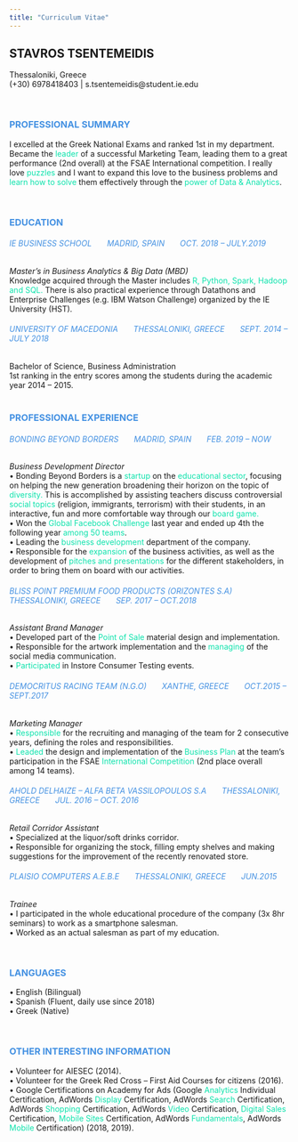 ```yaml
---
title: "Curriculum Vitae"
---
```


## STAVROS TSENTEMEIDIS    
Thessaloniki, Greece         
(+30) 6978418403 | s.tsentemeidis@student.ie.edu       

</br> 





### <span style="color:#4491e2">PROFESSIONAL SUMMARY</span>

I excelled at the Greek National Exams and ranked 1st in my department. Became the <span style="color:#0ce3ac">leader</span>  of a successful Marketing Team, leading them to a great performance (2nd overall) at the FSAE International competition. I really love <span style="color:#0ce3ac">puzzles</span> and I want to expand this love to the business problems and <span style="color:#0ce3ac">learn how to solve</span> them effectively through the <span style="color:#0ce3ac">power of Data & Analytics</span>.

</br> 





### <span style="color:#4491e2">EDUCATION</span>  

###### <span style="color:#4491e2">IE BUSINESS SCHOOL &nbsp;&nbsp;&nbsp;&nbsp;&nbsp; MADRID, SPAIN &nbsp;&nbsp;&nbsp;&nbsp;&nbsp; OCT. 2018 – JULY.2019</span>                 
*Master’s in Business Analytics & Big Data (MBD)*      
Knowledge acquired through the Master includes <span style="color:#0ce3ac">R, Python, Spark, Hadoop and SQL.</span>  There is also practical experience through Datathons and Enterprise Challenges (e.g. IBM Watson Challenge) organized by the IE University (HST).



###### <span style="color:#4491e2">UNIVERSITY OF MACEDONIA &nbsp;&nbsp;&nbsp;&nbsp;&nbsp; THESSALONIKI, GREECE &nbsp;&nbsp;&nbsp;&nbsp;&nbsp; SEPT. 2014 – JULY 2018</span>

Bachelor of Science, Business Administration                         				     	                       
1st ranking in the entry scores among the students during the academic year 2014 – 2015.                                                     
</br> 









### <span style="color:#4491e2">PROFESSIONAL EXPERIENCE</span>    


###### <span style="color:#4491e2">BONDING BEYOND BORDERS &nbsp;&nbsp;&nbsp;&nbsp;&nbsp; MADRID, SPAIN &nbsp;&nbsp;&nbsp;&nbsp;&nbsp; FEB. 2019 – NOW</span>

*Business Development Director*     	                             
• Bonding Beyond Borders is a <span style="color:#0ce3ac">startup</span> on the <span style="color:#0ce3ac">educational sector</span>, focusing on helping the new generation broadening their horizon on the topic of <span style="color:#0ce3ac">diversity.</span> This is accomplished by assisting teachers discuss controversial <span style="color:#0ce3ac">social topics</span> (religion, immigrants, terrorism) with their students, in an interactive, fun and more comfortable way through our <span style="color:#0ce3ac">board game.</span>   
• Won the <span style="color:#0ce3ac">Global Facebook Challenge</span> last year and ended up 4th the following year <span style="color:#0ce3ac">among 50 teams</span>.    
• Leading the <span style="color:#0ce3ac">business development</span> department of the company.        
• Responsible for the <span style="color:#0ce3ac">expansion</span> of the business activities, as well as the development of <span style="color:#0ce3ac">pitches and presentations</span> for the different stakeholders, in order to bring them on board with our activities.     


###### <span style="color:#4491e2">BLISS POINT PREMIUM FOOD PRODUCTS (ORIZONTES S.A) &nbsp;&nbsp;&nbsp;&nbsp;&nbsp; THESSALONIKI, GREECE &nbsp;&nbsp;&nbsp;&nbsp;&nbsp; SEP. 2017 – OCT.2018</span>

*Assistant Brand Manager*     	                             
• Developed part of the <span style="color:#0ce3ac">Point of Sale</span> material design and implementation.      
• Responsible for the artwork implementation and the <span style="color:#0ce3ac">managing</span> of the social media communication.     
• <span style="color:#0ce3ac">Participated</span> in Instore Consumer Testing events.      



###### <span style="color:#4491e2">DEMOCRITUS RACING TEAM (N.G.O) &nbsp;&nbsp;&nbsp;&nbsp;&nbsp; XANTHE, GREECE &nbsp;&nbsp;&nbsp;&nbsp;&nbsp; OCT.2015 – SEPT.2017</span>

*Marketing Manager*                                    
•	<span style="color:#0ce3ac">Responsible</span> for the recruiting and managing of the team for 2 consecutive years, defining the roles and responsibilities.        
•	<span style="color:#0ce3ac">Leaded</span> the design and implementation of the <span style="color:#0ce3ac">Business Plan</span> at the team’s participation in the FSAE <span style="color:#0ce3ac">International Competition</span> (2nd place overall among 14 teams).      




###### <span style="color:#4491e2">AHOLD DELHAIZE – ALFA BETA VASSILOPOULOS S.A &nbsp;&nbsp;&nbsp;&nbsp;&nbsp; THESSALONIKI, GREECE &nbsp;&nbsp;&nbsp;&nbsp;&nbsp; JUL. 2016 – OCT. 2016</span>
  
*Retail Corridor Assistant*                             		     				                                                 
• Specialized at the liquor/soft drinks corridor.        
• Responsible for organizing the stock, filling empty shelves and making suggestions for the improvement of the recently renovated store.  



###### <span style="color:#4491e2">PLAISIO COMPUTERS A.E.B.E &nbsp;&nbsp;&nbsp;&nbsp;&nbsp; THESSALONIKI, GREECE &nbsp;&nbsp;&nbsp;&nbsp;&nbsp; JUN.2015</span>
    
*Trainee*                                                                                                               
•	I participated in the whole educational procedure of the company (3x 8hr seminars) to work as a smartphone salesman.      
•	Worked as an actual salesman as part of my education.      

</br> 






### <span style="color:#4491e2">LANGUAGES</span> 

• English (Bilingual)      
• Spanish (Fluent, daily use since 2018)   
• Greek (Native)    

</br>    








### <span style="color:#4491e2">OTHER INTERESTING INFORMATION</span>      
•	Volunteer for AIESEC (2014).       
•	Volunteer for the Greek Red Cross – First Aid Courses for citizens (2016).         
•	Google Certifications on Academy for Ads (Google <span style="color:#0ce3ac">Analytics</span> Individual Certification, AdWords <span style="color:#0ce3ac">Display</span> Certification, AdWords <span style="color:#0ce3ac">Search</span> Certification, AdWords <span style="color:#0ce3ac">Shopping</span> Certification, AdWords <span style="color:#0ce3ac">Video</span> Certification, <span style="color:#0ce3ac">Digital Sales</span> Certification, <span style="color:#0ce3ac">Mobile Sites</span> Certification, AdWords <span style="color:#0ce3ac">Fundamentals</span>, AdWords <span style="color:#0ce3ac">Mobile</span> Certification) (2018, 2019).   

